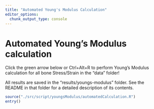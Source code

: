 ```yaml
---
title: "Automated Young's Modulus Calculation"
editor_options: 
  chunk_output_type: console
---
```


# Automated Young's Modulus calculation

Click the green arrow below or Ctrl+Alt+R to perform Young's Modulus calculation for all bone Stress/Strain in the "data" folder!

All results are saved in the "results/youngs-modulus" folder. See the README in that folder for a detailed description of its contents.


```r
source("./src/script/youngsModulus/automatedCalculation.R")
entry()
```

